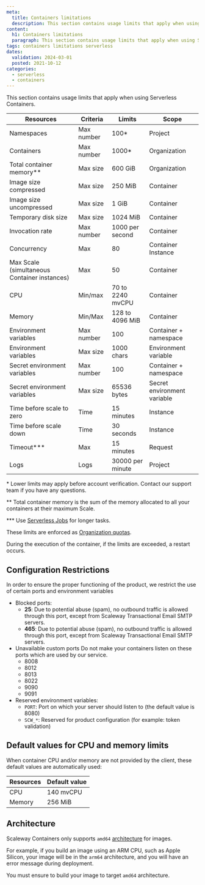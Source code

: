 ```yaml
---
meta:
  title: Containers limitations
  description: This section contains usage limits that apply when using Serverless Containers.
content:
  h1: Containers limitations
  paragraph: This section contains usage limits that apply when using Serverless Containers.
tags: containers limitations serverless
dates:
  validation: 2024-03-01
  posted: 2021-10-12
categories:
  - serverless
  - containers
---
```


This section contains usage limits that apply when using Serverless Containers.

| Resources                                         | Criteria       | Limits           | Scope                       |
|---------------------------------------------------|-------------   |------------------|-----------------------------|
| Namespaces                                        | Max number     | 100*             | Project                     |
| Containers                                        | Max number     | 1000*            | Organization                |
| Total container memory\**                         | Max size       | 600 GiB          | Organization                |
| Image size compressed                             | Max size       | 250 MiB          | Container                   |
| Image size uncompressed                           | Max size       | 1 GiB            | Container                   |
| Temporary disk size                               | Max size       | 1024 MiB         | Container                   |
| Invocation rate                                   | Max number     | 1000 per second  | Container                   |
| Concurrency                                       | Max            | 80               | Container Instance          |
| Max Scale (simultaneous Container instances)      | Max            | 50               | Container                   |
| CPU                                               | Min/max        | 70 to 2240 mvCPU | Container                   |
| Memory                                            | Min/Max        | 128 to 4096 MiB  | Container                   |
| Environment variables                             | Max number     | 100              | Container + namespace       |
| Environment variables                             | Max size       | 1000 chars       | Environment variable        |
| Secret environment variables                      | Max number     | 100              | Container + namespace       |
| Secret environment variables                      | Max size       | 65536 bytes      | Secret environment variable |
| Time before scale to zero                         | Time           | 15 minutes       | Instance                    |
| Time before scale down                            | Time           | 30 seconds       | Instance                    |
| Timeout\***                                       | Max            | 15 minutes       | Request                     |
| Logs                                              | Logs           | 30000 per minute | Project                     |

\* Lower limits may apply before account verification. Contact our support team if you have any questions.

\** Total container memory is the sum of the memory allocated to all your containers at their maximum Scale.

\*** Use [Serverless Jobs](/serverless/jobs/) for longer tasks.

These limits are enforced as [Organization quotas](/identity-and-access-management/organizations-and-projects/additional-content/organization-quotas/#serverless-containers).

During the execution of the container, if the limits are exceeded, a restart occurs.

## Configuration Restrictions

In order to ensure the proper functioning of the product, we restrict the use of certain ports and environment variables

* Blocked ports:
  * **25**: Due to potential abuse (spam), no outbound traffic is allowed through this port, except from Scaleway Transactional Email SMTP servers.
  * **465**: Due to potential abuse (spam), no outbound traffic is allowed through this port, except from Scaleway Transactional Email SMTP servers.
* Unavailable custom ports
  Do not make your containers listen on these ports which are used by our service.
  * 8008
  * 8012
  * 8013
  * 8022
  * 9090
  * 9091
* Reserved environment variables:
  * `PORT`: Port on which your server should listen to (the default value is 8080)
  * `SCW_*`: Reserved for product configuration (for example: token validation)

## Default values for CPU and memory limits

When container CPU and/or memory are not provided by the client, these default values are automatically used:

| Resources | Default value |
|-----------|---------------|
| CPU       | 140 mvCPU     |
| Memory    | 256 MiB       |

## Architecture

Scaleway Containers only supports `amd64` [architecture](https://github.com/docker-library/official-images#architectures-other-than-amd64/) for
images.

For example, if you build an image using an ARM CPU, such as Apple Silicon, your image will be in the `arm64` architecture, and you will have an error message during deployment.

You must ensure to build your image to target `amd64` architecture.
